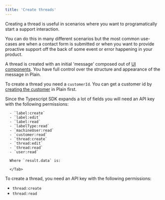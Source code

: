 ```yaml
---
title: 'Create threads'
---
```


Creating a thread is useful in scenarios where you want to programatically start a support interaction.

You can do this in many different scenarios but the most common use-cases are when a contact form is submitted or when you want to provide proactive support off the back of some event or error happening in your product.

A thread is created with an initial 'message' composed out of [UI components](/api-reference/ui-components). You have full control over the structure and appearance of the message in Plain.

To create a thread you need a `customerId`. You can get a customer id by [creating the customer](/api-reference/graphql/customers/upsert) in Plain first.

<Tabs>
  <Tab title="Typescript SDK">
      Since the Typescript SDK expands a lot of fields you will need an API key with the following permissions:

      - `label:create`
      - `label:edit`
      - `label:read`
      - `labelType:read`
      - `machineUser:read`
      - `customer:read`
      - `thread:create`
      - `thread:edit`
      - `thread:read`
      - `user:read`

<Snippet file="typescript-sdk/create-thread.mdx" />

      Where `result.data` is:

<Snippet file="typescript-sdk/create-thread-response.mdx" />

      </Tab>

  <Tab title="GraphQL">
To create a thread, you need an API key with the following permissions:

- `thread:create`
- `thread:read`

<Snippet file="graphql/create-thread.mdx" />

</Tab>

</Tabs>
